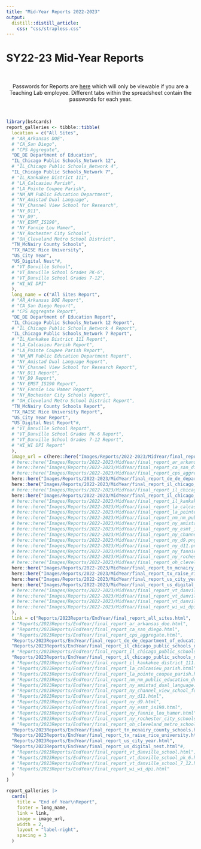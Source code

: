 ```yaml
---
title: "Mid-Year Reports 2022-2023"
output: 
  distill::distill_article:
    css: "css/strapless.css"
---
```


# SY22-23 Mid-Year Reports

<br>

<center> Passwords for Reports are <a href="https://docs.google.com/spreadsheets/d/1p2v3f0DKqOoxLA5P6odgZWfPfJcjpFsM0FFKKkM8_fg/" target="_blank">here</a> which will only be viewable if you are a Teaching Lab employee. Different tabs within the spreadsheet contain the passwords for each year. </center>

<br>

```r
library(bs4cards)
report_galleries <- tibble::tibble(
  location = c("All Sites",
  # "AR_Arkansas DOE",
  # "CA_San Diego",
  # "CPS Aggregate",
  "DE_DE Department of Education",
  "IL_Chicago Public Schools_Network 12",
  # "IL_Chicago Public Schools_Network 4",
  "IL_Chicago Public Schools_Network 7",
  # "IL_Kankakee District 111",
  # "LA_Calcasieu Parish",
  # "LA_Pointe Coupee Parish",
  # "NM_NM Public Education Department",
  # "NY_Amistad Dual Language",
  # "NY_Channel View School for Research",
  # "NY_D11",
  # "NY_D9",
  # "NY_ESMT_IS190",
  # "NY_Fannie Lou Hamer",
  # "NY_Rochester City Schools",
  # "OH_Cleveland Metro School District",
  "TN_McNairy County Schools",
  "TX_RAISE Rice University",
  "US_City Year",
  "US_Digital Nest"#,
  # "VT_Danville School",
  # "VT_Danville School Grades PK-6",
  # "VT_Danville School Grades 7-12",
  # "WI_WI DPI"
  ),
  long_name = c("All Sites Report",
  # "AR_Arkansas DOE Report",
  # "CA_San Diego Report",
  # "CPS Aggregate Report",
  "DE_DE Department of Education Report",
  "IL_Chicago Public Schools_Network 12 Report",
  # "IL_Chicago Public Schools_Network 4 Report",
  "IL_Chicago Public Schools_Network 7 Report",
  # "IL_Kankakee District 111 Report",
  # "LA_Calcasieu Parish Report",
  # "LA_Pointe Coupee Parish Report",
  # "NM_NM Public Education Department Report",
  # "NY_Amistad Dual Language Report",
  # "NY_Channel View School for Research Report",
  # "NY_D11 Report",
  # "NY_D9 Report",
  # "NY_EMST_IS190 Report",
  # "NY_Fannie Lou Hamer Report",
  # "NY_Rochester City Schools Report",
  # "OH_Cleveland Metro School District Report",
  "TN_McNairy County Schools Report",
  "TX_RAISE Rice University Report",
  "US_City Year Report",
  "US_Digital Nest Report"#,
  # "VT_Danville School Report",
  # "VT_Danville School Grades PK-6 Report",
  # "VT_Danville School Grades 7-12 Report",
  # "WI_WI DPI Report"
  ),
  image_url = c(here::here("Images/Reports/2022-2023/MidYear/final_report_all_sites.png"),
  # here::here("Images/Reports/2022-2023/MidYear/final_report_ar_arkansas_doe.png"),
  # here::here("Images/Reports/2022-2023/MidYear/final_report_ca_san_diego.png"),
  # here::here("Images/Reports/2022-2023/MidYear/final_report_cps_aggregate.png"),
  here::here("Images/Reports/2022-2023/MidYear/final_report_de_de_department_of_education.png"),
  here::here("Images/Reports/2022-2023/MidYear/final_report_il_chicago_public_schools_network_12.png"),
  # here::here("Images/Reports/2022-2023/MidYear/final_report_il_chicago_public_schools_network_4.png"),
  here::here("Images/Reports/2022-2023/MidYear/final_report_il_chicago_public_schools_network_7.png"),
  # here::here("Images/Reports/2022-2023/MidYear/final_report_il_kankakee_district_111.png"),
  # here::here("Images/Reports/2022-2023/MidYear/final_report_la_calcasieu_parish.png"),
  # here::here("Images/Reports/2022-2023/MidYear/final_report_la_pointe_coupee_parish.png"),
  # here::here("Images/Reports/2022-2023/MidYear/final_report_nm_nm_public_education_department.png"),
  # here::here("Images/Reports/2022-2023/MidYear/final_report_ny_amistad_dual_language.png"),
  # here::here("Images/Reports/2022-2023/MidYear/final_report_ny_esmt_is190.png"),
  # here::here("Images/Reports/2022-2023/MidYear/final_report_ny_channel_view_school_for_research.png"),
  # here::here("Images/Reports/2022-2023/MidYear/final_report_ny_d9.png"),
  # here::here("Images/Reports/2022-2023/MidYear/final_report_ny_d11.png"),
  # here::here("Images/Reports/2022-2023/MidYear/final_report_ny_fannie_lou_hamer.png"),
  # here::here("Images/Reports/2022-2023/MidYear/final_report_ny_rochester_city_schools.png"),
  # here::here("Images/Reports/2022-2023/MidYear/final_report_oh_cleveland_metro_school_district.png"),
  here::here("Images/Reports/2022-2023/MidYear/final_report_tn_mcnairy_county_schools.png"),
  here::here("Images/Reports/2022-2023/MidYear/final_report_tx_raise_rice_university.png"),
  here::here("Images/Reports/2022-2023/MidYear/final_report_us_city_year.png"),
  here::here("Images/Reports/2022-2023/MidYear/final_report_us_digital_nest.png")#,
  # here::here("Images/Reports/2022-2023/MidYear/final_report_vt_danville_school.png"),
  # here::here("Images/Reports/2022-2023/MidYear/final_report_vt_danville_school.png"),
  # here::here("Images/Reports/2022-2023/MidYear/final_report_vt_danville_school.png"),
  # here::here("Images/Reports/2022-2023/MidYear/final_report_wi_wi_dpi.png")
  ),
  link = c("Reports/2023Reports/EndYear/final_report_all_sites.html",
  # "Reports/2023Reports/EndYear/final_report_ar_arkansas_doe.html",
  # "Reports/2023Reports/EndYear/final_report_ca_san_diego.html",
  # "Reports/2023Reports/EndYear/final_report_cps_aggregate.html",
  "Reports/2023Reports/EndYear/final_report_de_de_department_of_education.html",
  "Reports/2023Reports/EndYear/final_report_il_chicago_public_schools_network_12.html",
  # "Reports/2023Reports/EndYear/final_report_il_chicago_public_schools_network_4.html",
  "Reports/2023Reports/EndYear/final_report_il_chicago_public_schools_network_7.html",
  # "Reports/2023Reports/EndYear/final_report_il_kankakee_district_111.html",
  # "Reports/2023Reports/EndYear/final_report_la_calcasieu_parish.html",
  # "Reports/2023Reports/EndYear/final_report_la_pointe_coupee_parish.html",
  # "Reports/2023Reports/EndYear/final_report_nm_nm_public_education_department.html",
  # "Reports/2023Reports/EndYear/final_report_ny_amistad_dual_language.html",
  # "Reports/2023Reports/EndYear/final_report_ny_channel_view_school_for_research.html",
  # "Reports/2023Reports/EndYear/final_report_ny_d11.html",
  # "Reports/2023Reports/EndYear/final_report_ny_d9.html",
  # "Reports/2023Reports/EndYear/final_report_ny_esmt_is190.html",
  # "Reports/2023Reports/EndYear/final_report_ny_fannie_lou_hamer.html",
  # "Reports/2023Reports/EndYear/final_report_ny_rochester_city_schools.html",
  # "Reports/2023Reports/EndYear/final_report_oh_cleveland_metro_school_district.html",
  "Reports/2023Reports/EndYear/final_report_tn_mcnairy_county_schools.html",
  "Reports/2023Reports/EndYear/final_report_tx_raise_rice_university.html",
  "Reports/2023Reports/EndYear/final_report_us_city_year.html",
  "Reports/2023Reports/EndYear/final_report_us_digital_nest.html"#,
  # "Reports/2023Reports/EndYear/final_report_vt_danville_school.html",
  # "Reports/2023Reports/EndYear/final_report_vt_danville_school_pk_6.html",
  # "Reports/2023Reports/EndYear/final_report_vt_danville_school_7_12.html",
  # "Reports/2023Reports/EndYear/final_report_wi_wi_dpi.html"
  )
)

report_galleries |>
  cards(
    title = "End of Year\nReport",
    footer = long_name,
    link = link,
    image = image_url,
    width = 2,
    layout = "label-right",
    spacing = 3
  )
```
